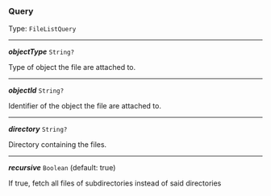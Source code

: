 


### Query

Type: `FileListQuery`

---

***objectType*** `String?`

Type of object the file are attached to.



---

***objectId*** `String?`

Identifier of the object the file are attached to.



---

***directory*** `String?`

Directory containing the files.



---

***recursive*** `Boolean` (default: true)

If true, fetch all files of subdirectories instead of said directories


